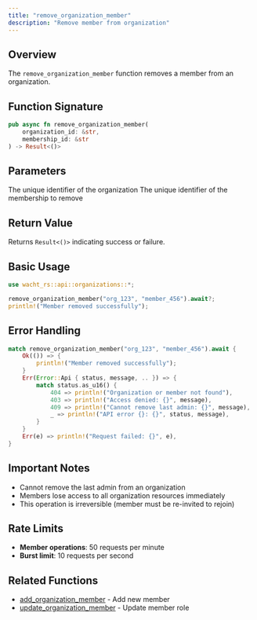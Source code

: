 ```yaml
---
title: "remove_organization_member"
description: "Remove member from organization"
---
```


## Overview

The `remove_organization_member` function removes a member from an organization.

## Function Signature

```rust
pub async fn remove_organization_member(
    organization_id: &str,
    membership_id: &str
) -> Result<()>
```

## Parameters

<ParamField path="organization_id" type="&str" required>
  The unique identifier of the organization
</ParamField>

<ParamField path="membership_id" type="&str" required>
  The unique identifier of the membership to remove
</ParamField>

## Return Value

Returns `Result<()>` indicating success or failure.

## Basic Usage

```rust
use wacht_rs::api::organizations::*;

remove_organization_member("org_123", "member_456").await?;
println!("Member removed successfully");
```

## Error Handling

```rust
match remove_organization_member("org_123", "member_456").await {
    Ok(()) => {
        println!("Member removed successfully");
    }
    Err(Error::Api { status, message, .. }) => {
        match status.as_u16() {
            404 => println!("Organization or member not found"),
            403 => println!("Access denied: {}", message),
            409 => println!("Cannot remove last admin: {}", message),
            _ => println!("API error {}: {}", status, message),
        }
    }
    Err(e) => println!("Request failed: {}", e),
}
```

## Important Notes

- Cannot remove the last admin from an organization
- Members lose access to all organization resources immediately
- This operation is irreversible (member must be re-invited to rejoin)

## Rate Limits

- **Member operations**: 50 requests per minute
- **Burst limit**: 10 requests per second

## Related Functions

- [add_organization_member](add-organization-member) - Add new member
- [update_organization_member](update-organization-member) - Update member role